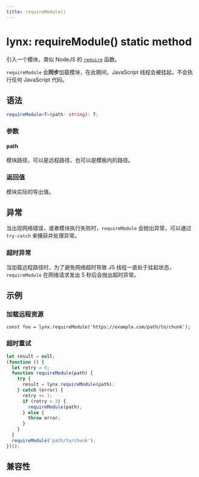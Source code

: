 ```yaml
---
title: requireModule()
---
```


# lynx: requireModule() static method

引入一个模块，类似 NodeJS 的 [`require`](https://nodejs.org/docs/latest/api/modules.html#requireid) 函数。

`requireModule` 会**同步**加载模块，在此期间，JavaScript 线程会被挂起，不会执行任何 JavaScript 代码。

## 语法

```ts
requireModule<T>(path: string): T;
```

### 参数

#### path

模块路径，可以是远程路径，也可以是模板内的路径。

### 返回值

模块实际的导出值。

## 异常

当出现网络错误，或者模块执行失败时，`requireModule` 会抛出异常，可以通过 `try-catch` 来捕获并处理异常。

### 超时异常

当加载远程路径时，为了避免网络超时导致 JS 线程一直处于挂起状态，`requireModule` 在网络请求发出 5 秒后会抛出超时异常。

## 示例

### 加载远程资源

```tsx
const foo = lynx.requireModule('https://example.com/path/to/chunk');
```

### 超时重试

```js
let result = null;
(function () {
  let retry = 0;
  function requireModule(path) {
    try {
      result = lynx.requireModule(path);
    } catch (error) {
      retry += 1;
      if (retry < 3) {
        requireModule(path);
      } else {
        throw error;
      }
    }
  }
  requireModule('path/to/chunk');
})();
```

## 兼容性


<LegacyCompatTable metadata="lynx-api/lynx/requireModule" />
